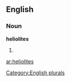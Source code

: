 
==English==

===Noun===
'''heliolites'''

# {{plural of|[[heliolite]]}}

[[Category:English plurals]]

[[ar:heliolites]]